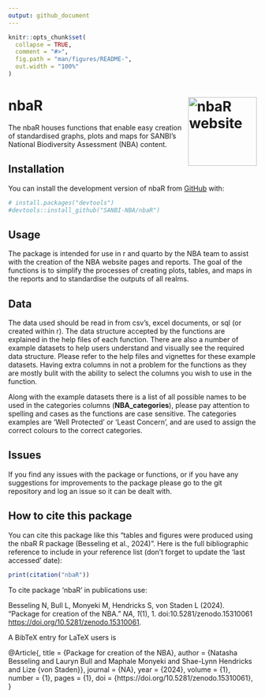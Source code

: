 ```yaml
---
output: github_document
---
```



```r
knitr::opts_chunk$set(
  collapse = TRUE,
  comment = "#>",
  fig.path = "man/figures/README-",
  out.width = "100%"
)
```

# nbaR <a href="https://sanbi-nba.github.io/nbaR/"><img src="man/figures/logo.png" align="right" height="139" alt="nbaR website" /></a>


<!-- badges: start -->
<!-- badges: end -->

The nbaR houses functions that enable easy creation of standardised graphs, plots and maps for SANBI's National Biodiversity Assessment (NBA) content.

## Installation

You can install the development version of nbaR from [GitHub](https://github.com/) with:

```r
# install.packages("devtools")
#devtools::install_github("SANBI-NBA/nbaR")
```

## Usage

The package is intended for use in r and quarto by the NBA team to assist with the creation of the NBA website pages and reports. The goal of the functions is to simplify the processes of creating plots, tables, and maps in the reports and to standardise the outputs of all realms. 



## Data

The data used should be read in from csv's, excel documents, or sql (or created within r). The data structure accepted by the functions are explained in the help files of each function. There are also a number of example datasets to help users understand and visually see the required data structure. Please refer to the help files and vignettes for these example datasets. 
Having extra columns in not a problem for the functions as they are mostly bulit with the ability to select the columns you wish to use in the function. 

Along with the example datasets there is a list of all possible names to be used in the categories columns (**NBA_categories**), please pay attention to spelling and cases as the functions are case sensitive. The categories examples are 'Well Protected' or 'Least Concern', and are used to assign the correct colours to the correct categories.  

## Issues

If you find any issues with the package or functions, or if you have any suggestions for improvements to the package please go to the git repository and log an issue so it can be dealt with. 

## How to cite this package

You can cite this package like this "tables and figures were produced using the nbaR R package (Besseling et al., 2024)". Here is the full bibliographic reference to include in your reference list (don't forget to update the 'last accessed' date):

```r

print(citation("nbaR"))

```

To cite package ‘nbaR’ in publications use:

  Besseling N, Bull L, Monyeki M, Hendricks S, von Staden L (2024).
  “Package for creation of the NBA.” _NA_, *1*(1), 1.
  doi:10.5281/zenodo.15310061 <https://doi.org/10.5281/zenodo.15310061>.

A BibTeX entry for LaTeX users is

  @Article{,
    title = {Package for creation of the NBA},
    author = {Natasha Besseling and Lauryn Bull and Maphale Monyeki and Shae-Lynn Hendricks and Lize {von Staden}},
    journal = {NA},
    year = {2024},
    volume = {1},
    number = {1},
    pages = {1},
    doi = {https://doi.org/10.5281/zenodo.15310061},
  }
